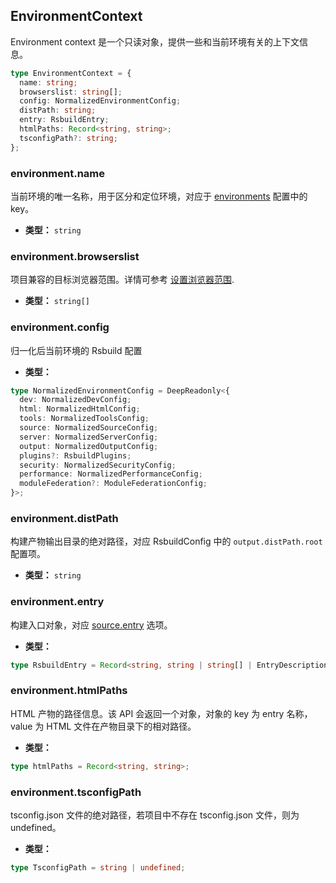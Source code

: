 ## EnvironmentContext

Environment context 是一个只读对象，提供一些和当前环境有关的上下文信息。

```ts
type EnvironmentContext = {
  name: string;
  browserslist: string[];
  config: NormalizedEnvironmentConfig;
  distPath: string;
  entry: RsbuildEntry;
  htmlPaths: Record<string, string>;
  tsconfigPath?: string;
};
```

### environment.name

当前环境的唯一名称，用于区分和定位环境，对应于 [environments](/config/environments) 配置中的 key。

- **类型：** `string`

### environment.browserslist

项目兼容的目标浏览器范围。详情可参考 [设置浏览器范围](/guide/advanced/browserslist).

- **类型：** `string[]`

### environment.config

归一化后当前环境的 Rsbuild 配置

- **类型：**

```ts
type NormalizedEnvironmentConfig = DeepReadonly<{
  dev: NormalizedDevConfig;
  html: NormalizedHtmlConfig;
  tools: NormalizedToolsConfig;
  source: NormalizedSourceConfig;
  server: NormalizedServerConfig;
  output: NormalizedOutputConfig;
  plugins?: RsbuildPlugins;
  security: NormalizedSecurityConfig;
  performance: NormalizedPerformanceConfig;
  moduleFederation?: ModuleFederationConfig;
}>;
```

### environment.distPath

构建产物输出目录的绝对路径，对应 RsbuildConfig 中的 `output.distPath.root` 配置项。

- **类型：** `string`

### environment.entry

构建入口对象，对应 [source.entry](/config/source/entry) 选项。

- **类型：**

```ts
type RsbuildEntry = Record<string, string | string[] | EntryDescription>;
```

### environment.htmlPaths

HTML 产物的路径信息。该 API 会返回一个对象，对象的 key 为 entry 名称，value 为 HTML 文件在产物目录下的相对路径。

- **类型：**

```ts
type htmlPaths = Record<string, string>;
```

### environment.tsconfigPath

tsconfig.json 文件的绝对路径，若项目中不存在 tsconfig.json 文件，则为 undefined。

- **类型：**

```ts
type TsconfigPath = string | undefined;
```
